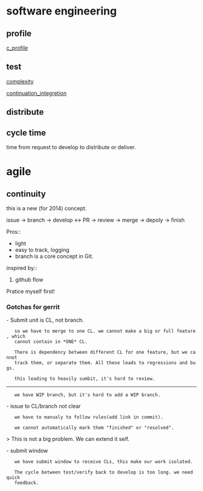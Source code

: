 = software engineering =

== profile ==
[[c_profile]]
== test ==
[[complexity]]

[[continuation_integretion]]
== distribute ==

== cycle time ==
time from request to develop to distribute or deliver.

= agile =
== continuity ==
this is a new (for 2014) concept.

issue -> branch -> develop <-> PR -> review -> merge -> depoly -> finish

Pros::
* light
* easy to track, logging
* branch is a core concept in Git.

inspired by::
# github flow

Pratice myself first!

=== Gotchas for gerrit ===
- Submit unit is CL, not branch.
    so we have to merge to one CL. we cannot make a big or full feature, which
    cannot contain in *ONE* CL.

    There is dependency between different CL for one feature, but we cannot
    track them, or separate them. All these leads to regressions and bugs.

    this leading to heavily sumbit, it's hard to review.

----
    we have WIP branch, but it's hard to add a WIP branch.

- issue to CL/branch not clear
    we have to manualy to follow rules(add link in commit).

    we cannot automatically mark them "finished" or "resolved".
> This is not a big problem. We can extend it self.

- submit window
    we have submit window to receive CLs, this make our work isolated.

    The cycle between test/verify back to develop is too long. we need quick
    feedback.
